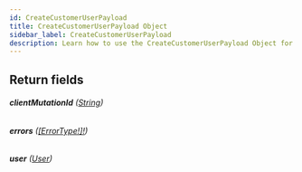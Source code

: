 ```yaml
---
id: CreateCustomerUserPayload
title: CreateCustomerUserPayload Object
sidebar_label: CreateCustomerUserPayload
description: Learn how to use the CreateCustomerUserPayload Object for 's API.
---
```


## Return fields

###### <b>clientMutationId</b> ([String](api/schema/scalar/String.mdx))

###### <b>errors</b> ([[ErrorType!]!](api/schema/object/ErrorType.mdx))

###### <b>user</b> ([User](api/schema/object/User.mdx))
